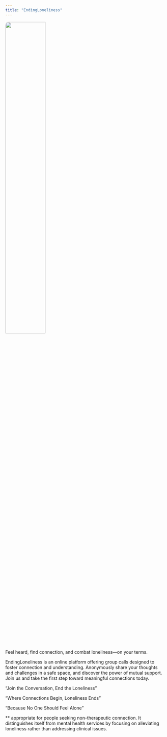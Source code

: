 ```yaml
---
title: "EndingLoneliness"
---
```


![](images/Ending_Loneliness_Logo.png){.center width="50%" height="50%"  style="border-radius: 10px;"}


Feel heard, find connection, and combat loneliness—on your terms.

EndingLoneliness is an online platform offering group calls designed to foster connection and understanding. Anonymously share your thoughts and challenges in a safe space, and discover the power of mutual support. Join us and take the first step toward meaningful connections today.


“Join the Conversation, End the Loneliness”


“Where Connections Begin, Loneliness Ends”


“Because No One Should Feel Alone”


** appropriate for people seeking non-therapeutic connection. It distinguishes itself from mental health services by focusing on alleviating loneliness rather than addressing clinical issues.




